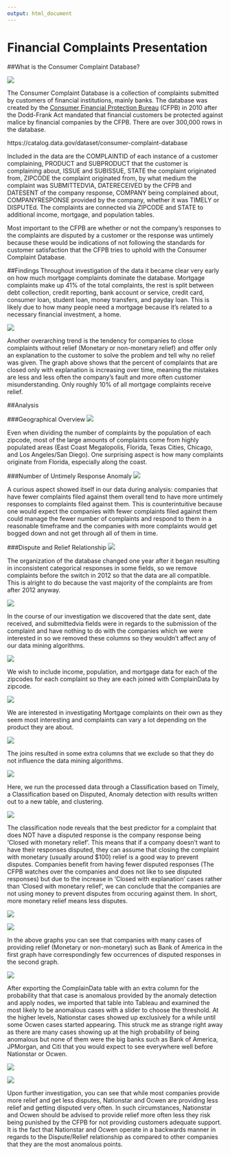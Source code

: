 ---
output: html_document
---
Financial Complaints Presentation
====
##What is the Consumer Complaint Database?

![](./images/CFPB.png)

The Consumer Complaint Database is a collection of complaints submitted by customers of financial institutions, mainly banks. The database was created by the [Consumer Financial Protection Bureau](http://www.consumerfinance.gov/) (CFPB) in 2010 after the Dodd-Frank Act mandated that financial customers be protected against malice by financial companies by the CFPB. There are over 300,000 rows in the database. 

https://catalog.data.gov/dataset/consumer-complaint-database

Included in the data are the COMPLAINTID of each instance of a customer complaining, PRODUCT and SUBPRODUCT that the customer is complaining about, ISSUE and SUBISSUE, STATE the complaint originated from, ZIPCODE the complaint originated from, by what medium the complaint was SUBMITTEDVIA, DATERECEIVED by the CFPB and DATESENT of the company response, COMPANY being complained about, COMPANYRESPONSE provided by the company, whether it was TIMELY or DISPUTEd. The complaints are connected via ZIPCODE and STATE to additional income, mortgage, and population tables. 

Most important to the CFPB are whether or not the company's responses to the complaints are disputed by a customer or the response was untimely because these would be indications of not following the standards for customer satisfaction that the CFPB tries to uphold with the Consumer Complaint Database.



##Findings
Throughout investigation of the data it became clear very early on how much mortgage complaints dominate the database. Mortgage complaints make up 41% of the total complaints, the rest is split between debt collection, credit reporting, bank account or service, credit card, consumer loan, student loan, money transfers, and payday loan. This is likely due to how many people need a mortgage because it's related to a necessary financial investment, a home.

![](./images/explanation.jpg)

Another overarching trend is the tendency for companies to close complaints without relief (Monetary or non-monetary relief) and offer only an explanation to the customer to solve the problem and tell why no relief was given. The graph above shows that the percent of complaints that are closed only with explanation is increasing over time, meaning the mistakes are less and less often the company's fault and more often customer misunderstanding. Only roughly 10% of all mortgage complaints receive relief. 


##Analysis

###Geographical Overview
![](./images/heatmap.png)

Even when dividing the number of complaints by the population of each zipcode, most of the large amounts of complaints come from highly populated areas (East Coast Megalopolis, Florida, Texas Cities, Chicago, and Los Angeles/San Diego). One surprising aspect is how many complaints originate from Florida, especially along the coast. 


###Number of Untimely Response Anomaly
![](./images/timelyactuallyless.jpg)

A curious aspect showed itself in our data during analysis: companies that have fewer complaints filed against them overall tend to have more untimely responses to complaints filed against them. This is counterintuitive because one would expect the companies with fewer complaints filed against them could manage the fewer number of complaints and respond to them in a reasonable timeframe and the companies with more complaints would get bogged down and not get through all of them in time. 


###Dispute and Relief Relationship
![](./images/filterrowscode.png)

The organization of the database changed one year after it began resulting in inconsistent categorical responses in some fields, so we remove complaints before the switch in 2012 so that the data are all compatible. This is alright to do because the vast majority of the complaints are from after 2012 anyway.


![](./images/colfilternames.png)

In the course of our investigation we discovered that the date sent, date received, and submittedvia fields were in regards to the submission of the complaint and have nothing to do with the companies which we were interested in so we removed these columns so they wouldn't affect any of our data mining algorithms. 

![](./images/allthejoins.png)

We wish to include income, population, and mortgage data for each of the zipcodes for each complaint so they are each joined with ComplainData by zipcode.

![](./images/filterrowscode2.png)

We are interested in investigating Mortgage complaints on their own as they seem most interesting and complaints can vary a lot depending on the product they are about. 

![](./images/colfilternames2.png)

The joins resulted in some extra columns that we exclude so that they do not influence the data mining algorithms. 

![](./images/algorithms.png)

Here, we run the processed data through a Classification based on Timely, a Classification based on Disputed, Anomaly detection with results written out to a new table, and clustering. 

![](./images/1.png)

The classification node reveals that the best predictor for a complaint that does NOT have a disputed response is the company response being 'Closed with monetary relief'. This means that if a company doesn't want to have their responses disputed, they can assume that closing the complaint with monetary (usually around $100) relief is a good way to prevent disputes. Companies benefit from having fewer disputed responses (The CFPB watches over the companies and does not like to see disputed responses) but due to the increase in 'Closed with explanation' cases rather than 'Closed with monetary relief', we can conclude that the companies are not using money to prevent disputes from occuring against them. In short, more monetary relief means less disputes. 

![](./images/amar/00.jpg)

![](./images/3.png)

In the above graphs you can see that companies with many cases of providing relief (Monetary or non-monetary) such as Bank of America in the first graph have correspondingly few occurrences of disputed responses in the second graph.

![](./images/4.png)

After exporting the ComplainData table with an extra column for the probability that that case is anomalous provided by the anomaly detection and apply nodes, we imported that table into Tableau and examined the most likely to be anomalous cases with a slider to choose the threshold. At the higher levels, Nationstar cases showed up exclusively for a while until some Ocwen cases started appearing. This struck me as strange right away as there are many cases showing up at the high probability of being anomalous but none of them were the big banks such as Bank of America, JPMorgan, and Citi that you would expect to see everywhere well before Nationstar or Ocwen.

![](./images/5.png)

![](./images/6.png)

Upon further investigation, you can see that while most companies provide more relief and get less disputes, Nationstar and Ocwen are providing less relief and getting disputed very often. In such circumstances, Nationstar and Ocwen should be advised to provide relief more often less they risk being punished by the CFPB for not providing customers adequate support. It is the fact that Nationstar and Ocwen operate in a backwards manner in regards to the Dispute/Relief relationship as compared to other companies that they are the most anomalous points. 

